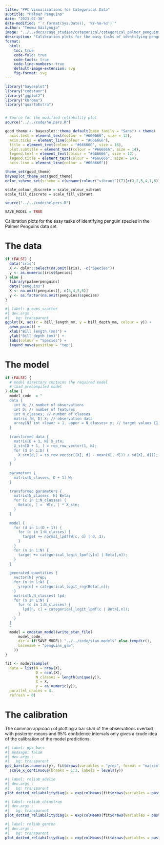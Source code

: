 ```yaml
---
title: "PPC Visualizations for Categorical Data"
subtitle: "Palmer Penguins"
date: "2023-01-30"
date-modified: "`r format(Sys.Date(), '%Y-%m-%d')`"
author: "Teemu Säilynoja"
image: "../../docs/case_studies/categorical/categorical_palmer_penguins_files/figure-html/groups_scatter-1.svg"
description: "Calibration plots for the easy tasks of identifying penguin species in the Palmer Penguins data set."
format:
  html:
    toc: true
    code-fold: true
    code-tools: true
    code-line-numbers: true
    default-image-extension: svg
    fig-format: svg
---
```




```r

library("bayesplot")
library("cmdstanr")
library("ggplot2")
library("khroma")
library("quartoExtra")


# Source for the modified reliability plot
source("../../code/helpers.R")

good_theme <- bayesplot::theme_default(base_family = "Sans") + theme(
  axis.text = element_text(colour = "#666666", size = 12),
  axis.ticks = element_line(colour = "#666666"),
  title = element_text(colour = "#666666", size = 16),
  plot.subtitle = element_text(colour = "#666666", size = 14),
  legend.text = element_text(colour = "#666666", size = 12),
  legend.title = element_text(colour = "#666666", size = 14),
  axis.line = element_line(colour = "#666666"))

theme_set(good_theme)
bayesplot_theme_set(good_theme)
color_scheme_set(scheme = c(unname(colour("vibrant")(7)[c(3,2,5,4,1,6)])))

scale_colour_discrete = scale_colour_vibrant
scale_fill_discrete = scale_fill_vibrant

source("../../code/helpers.R")

SAVE_MODEL = TRUE
```
Calibration plots for the easy tasks of identifying penguin species in the Palmer Penguins data set.

# The data

```r
if (FALSE) {
  data("iris")
  X <- dplyr::select(na.omit(iris), -c("Species"))
  y <- as.numeric(iris$Species)
} else {
  library(palmerpenguins)
  data("penguins")
  X <- na.omit(penguins)[, c(3,4,5,6)]
  y <- as.factor(na.omit(penguins)$species)
}
```

```r
#| label: groups_scatter
#| dev.args :
#|   bg: transparent
ggplot(X, aes(x = bill_length_mm, y = bill_depth_mm, colour = y)) +
  geom_point() +
  xlab("Bill length (mm)") +
  ylab("Bill depth (mm)") +
  labs(colour = "Species") +
  legend_move(position = "top")
```

# The model

```r
if (FALSE) {
  # model directory contains the required model
  # load precompiled model
} else {
  model_code  = "
  data {
    int N; // number of observations
    int D; // number of features
    int N_classes; // number of classes
    matrix [N, D] X; // observation data
    array[N] int <lower = 1, upper = N_classes> y; // target values {1,..., N_classes}
  }
  
  transformed data {
    matrix[D + 1, N] X_stn;
    X_stn[D + 1, ] = rep_row_vector(1, N);
    for (d in 1:D) {
      X_stn[d,] = to_row_vector((X[, d] - mean(X[, d])) / sd(X[, d]));
    }
  }
  
  parameters {
    matrix[N_classes, D + 1] W;
  }
  
  transformed parameters {
    matrix[N_classes, N] Beta;
    for (c in 1:N_classes) {
      Beta[c, ] =  W[c, ] * X_stn;
    }
  }
  
  model {
    for (d in 1:(D + 1)) {
      for (c in 1:N_classes) {
        target += normal_lpdf(W[c, d] | 0, 1);
      }
    }
    for (n in 1:N) {
      target += categorical_logit_lpmf(y[n] | Beta[,n]);
    }
  }
  
  generated quantities {
    vector[N] yrep;
    for (n in 1:N) {
      yrep[n] = categorical_logit_rng(Beta[,n]);
    }
    matrix[N,N_classes] lpd;
    for (n in 1:N) {
      for (c in 1:N_classes) {
        lpd[n, c] = categorical_logit_lpmf(c | Beta[,n]);
      }
    }
  }
  "
  model = cmdstan_model(write_stan_file(
      model_code,
      dir = if(SAVE_MODEL) "../../code/stan-models" else tempdir(),
      basename = "penguins_glm",
    ))
}

```
```r
fit <- model$sample(
  data = list(N = nrow(X),
              D = ncol(X),
              N_classes = length(unique(y)),
              X = X,
              y = as.numeric(y)),
  parallel_chains = 4,
  refresh = 0)
```

# The calibration

The common approach of plotting a bar char of the observations overlaid with posterior means and 95% confidence intervals only gives a crude idea of the calibration of the model predictions.
```r
#| label: ppc_bars
#| message: false
#| dev.args : 
#|   bg: transparent
ppc_bars(as.numeric(y), fit$draws(variables = "yrep", format = "matrix")) +
  scale_x_continuous(breaks = 1:3, labels = levels(y))
```


```r
#| label: reliab_adelie
#| dev.args : 
#|   bg: transparent
plot_dotted_reliabilitydiag(x = exp(colMeans(fit$draws(variables = paste(paste("lpd[", 1:nrow(X), sep=""), ",1]", sep=""), format = "matrix"))), y = as.numeric(y == levels(y)[1]), quantiles = 20) + labs(title = paste("Calibration:", levels(y)[1], "vs. Others"))

```


```r
#| label: reliab_chinstrap
#| dev.args : 
#|   bg: transparent
plot_dotted_reliabilitydiag(x = exp(colMeans(fit$draws(variables = paste(paste("lpd[", 1:nrow(X), sep=""), ",2]", sep=""), format = "matrix"))), y = as.numeric(y == levels(y)[2]), quantiles = 20) + labs(title = paste("Calibration:", levels(y)[2], "vs. Others"))
```


```r
#| label: reliab_gentoo
#| dev.args : 
#|   bg: transparent
plot_dotted_reliabilitydiag(x = exp(colMeans(fit$draws(variables = paste(paste("lpd[", 1:nrow(X), sep=""), ",3]", sep=""), format = "matrix"))), y = as.numeric(y == levels(y)[3]), quantiles = 20)  + labs(title = paste("Calibration:", levels(y)[3], "vs. Others"))
```



